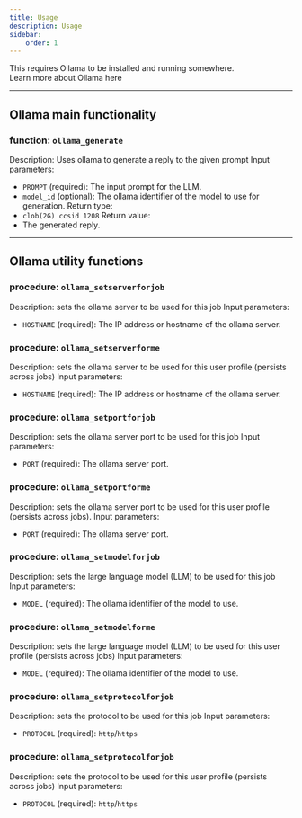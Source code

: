 ```yaml
---
title: Usage 
description: Usage
sidebar:
    order: 1
---
```


<Aside type="note">This requires Ollama to be installed and running somewhere.<br/>
<LinkButton href="http://ollama.com">Learn more about Ollama here</LinkButton></Aside>

----
## Ollama main functionality
### function: `ollama_generate`
Description: Uses ollama to generate a reply to the given prompt
Input parameters:
- `PROMPT` (required): The input prompt for the LLM.
- `model_id` (optional): The ollama identifier of the model to use for generation.
Return type: 
- `clob(2G) ccsid 1208`
Return value:
- The generated reply.
----
## Ollama utility functions
### procedure: `ollama_setserverforjob`
Description: sets the ollama server to be used for this job
Input parameters:
- `HOSTNAME` (required): The IP address or hostname of the ollama server.
### procedure: `ollama_setserverforme`
Description: sets the ollama server to be used for this user profile (persists across jobs)
Input parameters:
- `HOSTNAME` (required): The IP address or hostname of the ollama server.
### procedure: `ollama_setportforjob`
Description: sets the ollama server port to be used for this job
Input parameters:
- `PORT` (required): The ollama server port.
### procedure: `ollama_setportforme`
Description: sets the ollama server port to be used for this user profile (persists across jobs).
Input parameters:
- `PORT` (required): The ollama server port.
### procedure: `ollama_setmodelforjob`
Description: sets the large language model (LLM) to be used for this job
Input parameters:
- `MODEL` (required): The ollama identifier of the model to use.
### procedure: `ollama_setmodelforme`
Description: sets the large language model (LLM) to be used for this user profile (persists across jobs)
Input parameters:
- `MODEL` (required): The ollama identifier of the model to use.
### procedure: `ollama_setprotocolforjob`
Description: sets the protocol to be used for this job
Input parameters:
- `PROTOCOL` (required): `http`/`https`
### procedure: `ollama_setprotocolforjob`
Description: sets the protocol to be used for this user profile (persists across jobs)
Input parameters:
- `PROTOCOL` (required): `http`/`https`
